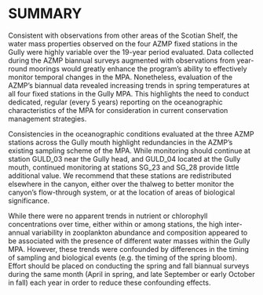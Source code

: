 # SUMMARY {#sec:summary}

Consistent with observations from other areas of the Scotian Shelf, the water mass properties observed on the four AZMP fixed stations in the Gully were highly variable over the 19-year period evaluated. Data collected during the AZMP biannual surveys augmented with observations from year-round moorings would greatly enhance the program’s ability to effectively monitor temporal changes in the MPA. Nonetheless, evaluation of the AZMP’s biannual data revealed increasing trends in spring temperatures at all four fixed stations in the Gully MPA. This highlights the need to conduct dedicated, regular (every 5 years) reporting on the oceanographic characteristics of the MPA for consideration in current conservation management strategies.

Consistencies in the oceanographic conditions evaluated at the three AZMP stations across the Gully mouth highlight redundancies in the AZMP’s existing sampling scheme of the MPA. While monitoring should continue at station GULD_03 near the Gully head, and GULD_04 located at the Gully mouth, continued monitoring at stations SG_23 and SG_28 provide little additional value. We recommend that these stations are redistributed elsewhere in the canyon, either over the thalweg to better monitor the canyon’s flow-through system, or at the location of areas of biological significance.

While there were no apparent trends in nutrient or chlorophyll concentrations over time, either within or among stations, the high inter-annual variability in zooplankton abundance and composition appeared to be associated with the presence of different water masses within the Gully MPA. However, these trends were confounded by differences in the timing of sampling and biological events (e.g. the timing of the spring bloom). Effort should be placed on conducting the spring and fall biannual surveys during the same month (April in spring, and late September or early October in fall) each year in order to reduce these confounding effects.

\clearpage
